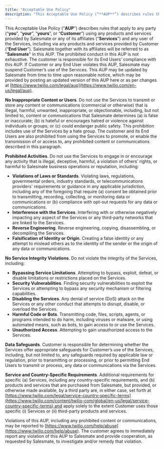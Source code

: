 ```yaml
---
title: "Acceptable Use Policy"
description: "This Acceptable Use Policy (“**AUP**”) describes rules that apply to any party (“**you**”, “**your**”, “**yours**”, or “**Customer**”) using any produ..."
---
```


This Acceptable Use Policy (“**AUP**”) describes rules that apply to any party (“**you**”, “**your**”, “**yours**”, or “**Customer**”) using any products and services provided by Salesmate or any of its affiliates (“**Services**”) and any user of the Services, including via any products and services provided by Customer (“**End User**”). Salesmate together with its affiliates will be referred to as "**Salesmate**" in this AUP. The prohibited conduct in this AUP is not exhaustive. The customer is responsible for its End Users’ compliance with this AUP. If Customer or any End User violates this AUP, Salesmate may suspend Customer’s use of the Services. This AUP may be updated by Salesmate from time to time upon reasonable notice, which may be provided by posting an updated version of this AUP here or as per changes at [https://www.twilio.com/legal/aup](https://www.twilio.com/en-us/legal/aup).

**No Inappropriate Content or Users**. Do not use the Services to transmit or store any content or communications (commercial or otherwise) that is illegal, harmful, unwanted, inappropriate, or objectionable, including, but not limited to, content or communications that Salesmate determines (a) is false or inaccurate; (b) is hateful or encourages hatred or violence against individuals or groups; or (c) could endanger public safety. This prohibition includes use of the Services by a hate group. The customer and its End Users are also prohibited from using the Services to promote, or enable the transmission of or access to, any prohibited content or communications described in this paragraph.

**Prohibited Activities**. Do not use the Services to engage in or encourage any activity that is illegal, deceptive, harmful, a violation of others’ rights, or harmful to Salesmate business operations or reputation, including:

*   **Violations of Laws or Standards**. Violating laws, regulations, governmental orders, industry standards, or telecommunications providers' requirements or guidance in any applicable jurisdiction, including any of the foregoing that require (a) consent be obtained prior to transmitting, recording, collecting, or monitoring data or communications or (b) compliance with opt-out requests for any data or communications.
*   **Interference with the Services**. Interfering with or otherwise negatively impacting any aspect of the Services or any third-party networks that are linked to the Services.
*   **Reverse Engineering**. Reverse engineering, copying, disassembling, or decompiling the Services.
*   **Falsification of Identity or Origin**. Creating a false identity or any attempt to mislead others as to the identity of the sender or the origin of any data or communications.

**No Service Integrity Violations**. Do not violate the integrity of the Services, including:

*   **Bypassing Service Limitations**. Attempting to bypass, exploit, defeat, or disable limitations or restrictions placed on the Services.
*   **Security Vulnerabilities**. Finding security vulnerabilities to exploit the Services or attempting to bypass any security mechanism or filtering capabilities.
*   **Disabling the Services**. Any denial of service (DoS) attack on the Services or any other conduct that attempts to disrupt, disable, or overload the Services.
*   **Harmful Code or Bots**. Transmitting code, files, scripts, agents, or programs intended to do harm, including viruses or malware, or using automated means, such as bots, to gain access to or use the Services.
*   **Unauthorized Access**. Attempting to gain unauthorized access to the Services.

**Data Safeguards**. Customer is responsible for determining whether the Services offer appropriate safeguards for Customer’s use of the Services, including, but not limited to, any safeguards required by applicable law or regulation, prior to transmitting or processing, or prior to permitting End Users to transmit or process, any data or communications via the Services.

**Service and Country-Specific Requirements**. Additional requirements for specific (a) Services, including any country-specific requirements, and (b) products and services that are purchased from Salesmate, but provided, or otherwise made available, by a third party are, in either case, set forth at [https://www.twilio.com/legal/service-country-specific-terms](https://www.twilio.com/content/twilio-com/global/en-us/legal/service-country-specific-terms) and apply solely to the extent Customer uses those specific (i) Services or (ii) third-party products and services.

Violations of this AUP, including any prohibited content or communications, may be reported to [https://www.twilio.com/help/abuse](https://www.twilio.com/help/abuse). The customer agrees to immediately report any violation of this AUP to Salesmate and provide cooperation, as requested by Salesmate, to investigate and/or remedy that violation.